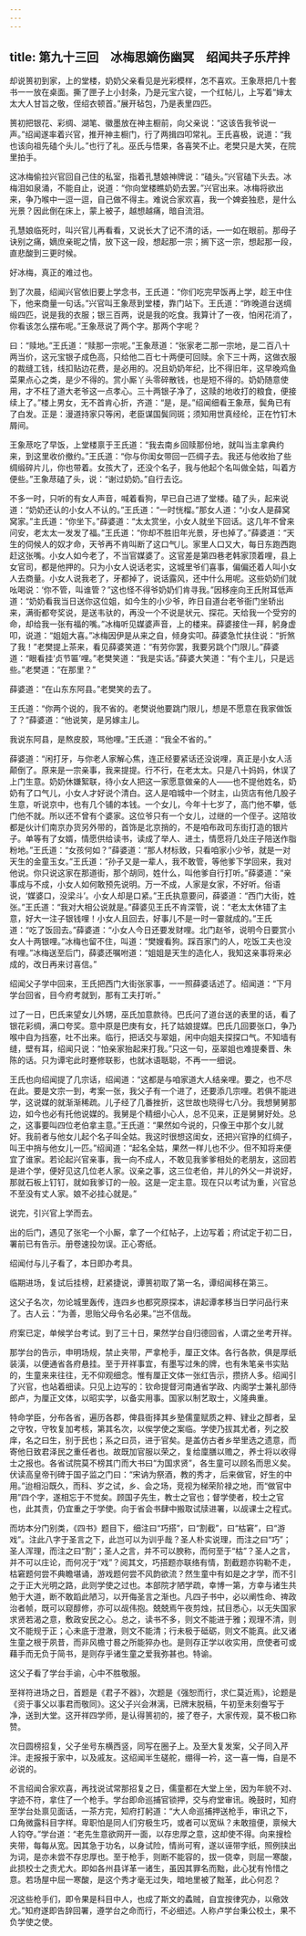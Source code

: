 ```yaml
---
---
---
```

title: 第九十三回　冰梅思嫡伤幽冥　绍闻共子乐芹拌
---



却说篑初到家，上的堂楼，奶奶父亲看见是光彩模样，怎不喜欢。王象荩把几十套书一一放在桌面。撕了匣子上小封条，乃是元宝六锭，一个红帖儿，上写着“婶太太大人甘旨之敬，侄绍衣顿首。”展开毡包，乃是表里四匹。

篑初把银花、彩绸、湖笔、徽墨放在神主橱前，向父亲说：“这该告我爷说一声。”绍闻遂率着兴官，推开神主橱门，行了两揖四叩常礼。王氏喜极，说道：“我也该向祖先磕个头儿。”也行了礼。巫氏与悟果，各喜笑不止。老樊只是大笑，在院里拍手。

这冰梅偷拉兴官回自己住的私室，指着孔慧娘神牌说：“磕头。”兴官磕下头去。冰梅泪如泉涌，不能自止，说道：“你向堂楼瞧奶奶去罢。”兴官出来。冰梅将欲出来，争乃喉中一逗一逗，自己做不得主。难说合家欢喜，我一个婢妾独悲，是什么光景？因此倒在床上，蒙上被子，越想越痛，暗自流泪。

孔慧娘临死时，叫兴官儿再看看，又说长大了记不清的话，—一如在眼前。那母子诀别之痛，嫡庶亲昵之情，放下这一段，想起那一宗；搁下这一宗，想起那一段，直悲酸到三更时候。

好冰梅，真正的难过也。

到了次晨，绍闻兴官依旧要上学念书，王氏道：“你们吃完早饭再上学，趁王中住下，他来商量一句话。”兴官叫王象荩到堂楼，靠门站下。王氏道：“昨晚道台送绸缎四匹，说是我的衣服；银三百两，说是我的吃食。我算计了一夜，怕闲花消了，你看该怎么摆布呢。”王象荩说了两个字。那两个字呢？

曰：“赎地。”王氏道：“赎那一宗呢。”王象荩道：“张家老二那一宗地，是二百八十两当价，这元宝银子成色高，只给他二百七十两便可回赎。余下三十两，这做衣服的裁缝工钱，线扣贴边花费，是必用的。况且奶奶年纪，比不得旧年，这早晚鸡鱼菜果点心之类，是少不得的。赏小厮丫头零碎散钱，也是短不得的。奶奶随意使用，才不枉了道大老爷这一点孝心。三十两银子净了，这赎的地收打的粮食，便接续上了。”楼上男女，无不首肯心折，齐道：“是，是。”绍闻细看王象荩，鬓角已有了白发。正是：漫道持家只等闲，老臣谋国鬓同斑；须知用世真经纶，正在竹钉木屑间。

王象荩吃了早饭，上堂楼禀于王氏道：“我去南乡回赎那份地，就叫当主拿典约来，到这里收价撤约。”王氏道：“你与你闺女带回一匹绸子去。我还与他收抬了些绸缎碎片儿，你也带着。女孩大了，还没个名子，我与他起个名叫做全姑，叫着方便些。”王象荩磕了头，说：“谢过奶奶。”自行去讫。

不多一时，只听的有女人声音，喊着看狗，早已自己进了堂楼。磕了头，起来说道：“奶奶还认的小女人不认的。”王氏道：“一时恍榴。”那女人道：“小女人是薛窝窝家。”主氏道：“你坐下。”薛婆道：“太太赏坐，小女人就坐下回话。这几年不曾来问安，老太太一发发了福。”王氏道：“你却不胜旧年光景，牙也掉了。”薛婆道：“天生的伺候人的奴才命，天爷再不肯叫断了这口气儿。家里人口又大，每日东跑西跑赶这张嘴。小女人如今老了，不当官媒婆了。这官差是第四巷老韩家顶着哩，县上女官司，都是他押的。只为小女人说话老实，这城里爷们喜事，偏偏还着人叫小女人去商量。小女人说我老了，牙都掉了，说话露风，还中什么用呢。这些奶奶们就吆喝说：‘你不管，叫谁管？”这也怪不得爷奶奶们肯寻我。”因移座向王氏附耳低声道：“奶奶看我当日送你这位姐，如今生的小少爷，昨日自道台老爷衙门坐轿出来，满街都夸奖说，是送韦驮的，再没一个不说是状元、探花。天给我一个受穷的命，却给我一张有福的嘴。”冰梅听见媒婆声音，上的楼来。薛婆接住一拜，躬身虚叩，说道：“姐姐大喜。”冰梅因伊是从来之自，倾身实叩。薛婆急忙扶住说：“折煞了我！”老樊提上茶来，看见薛婆笑道：“有劳你罢，我要另跳个门限儿。”薛婆道：“眼看挂‘贞节匾’哩。”老樊笑道：“我是实话。”薛婆大笑道：“有个主儿，只是远些。”老樊道：“在那里？”

薛婆道：“在山东东阿县。”老樊笑的去了。

王氏道：“你两个说的，我不省的。老樊说他要跳门限儿，想是不愿意在我家做饭了？”薛婆道：“他说笑，是另嫁主儿。

我说东阿县，是熬皮胶，骂他哩。”王氏道：“我全不省的。”

薛婆道：“闲打牙，与你老人家解心焦，连正经要紧话还没说哩，真正是小女人活颠倒了。原来是一宗亲事，我来提提。行不行，在老太太。只是八十妈妈，休误了上门生意。奶奶休嫌絮联，待小女人把这一家愿意做亲的人——也不提他姓名，奶奶有了口气儿，小女人才好说个清白。这人是咱城中一个财主，山货店有他几股子生意，听说京中，也有几个铺的本钱。一个女儿，今年十七岁了，高门他不攀，低门他不就。所以还不曾有个婆家。这位爷只有一个女儿，过继的一个侄子。这陪妆都是伙计们南京办货另外带的，首饰是北京捎的，不是咱布政司东街打造的银片子。单等有了女婿，情愿供给读书，读成了举人、进土，情愿将几处庄子陪送作脂粉地。”王氏道：“女孩何如？”薛婆道：“那人材标致，只看咱家小少爷，就是一对天生的金童玉女。”王氏道：“孙子又是一辈人，我不敢管，等他爹下学回来，我对他说。你只说这家在那道街，那个胡同，姓什么，叫他爹自行打听。”薛婆道：“亲事成与不成，小女人如何敢预先说明。万一不成，人家是女家，不好听。俗语说，‘媒婆口，没梁斗’。小女人却是口紧。”王氏执意要问，薛婆道：“西门大街，姓张。”王氏道：“我对大相公说就是。”薛婆见王氏不肯深管，说：“老太太休错了主意，好大一注子银钱哩！小女人且回去，好事儿不是一时一霎就成的。”王氏道：“吃了饭回去。”薛婆道：“小女人今日还要发财哩。北门赵爷，说明今日要赏小女人十两银哩。”冰梅也留不住，叫道：“樊嫂看狗。踩百家门的人，吃饭工夫也没有哩。”冰梅送至后门，薛婆还嘱咐道：“姐姐是天生的造化人，我知这亲事将来必成的，改日再来讨喜信。”

绍闻父子学中回来，王氏把西门大街张家事，一一照薛婆话述了。绍闻道：“下月学台回省，目今府考就到，那有工夫打听。”

过了一日，巴氏来望女儿外甥，巫氏加意款待。巴氏问了道台送的表里的话，看了银花彩绸，满口夸奖。意中原是巴庚有女，托了姑娘提媒。巴氏几回要张口，争乃喉中自为挡塞，吐不出来。临行，把话交与翠姐，闲中向姐夫探探口气。不知墙有缝，壁有耳，绍闻只说：“怕亲家抬起来打我。”只这一句，巫翠姐也难提秦晋、朱陈的话。只为谭宅此时蹇修联影，也就冰语聒聪，不再一一细说。

王氏也向绍闻提了几宗话，绍闻道：“这都是与咱家道大人结亲哩。要之，也不尽在此。要是文宗一到，考案一张，我父子有一个进了，还要添几宗哩。若俱不能进学，这说媒的就渐渐稀疏。儿子经了几番挫折，这世故也晓得七八分。我想舅舅那边，如今也必有托他说媒的。我舅是个精细小心人，总不见来，正是舅舅好处。总之，这事要叫四位老伯拿主意。”王氏道：“果然如今说的，只像王中那个女儿就好。我前者与他女儿起个名子叫全姑。我这时很想这闺女，还把兴官挣的红绸子，叫王中捎与他女儿一匹。”绍闻道：“起名全姑，果然一样儿也不少。但不知将来便宜了谁家。若论起兴官亲事，我一向不成人，不敢见我爹爹相处的老朋友，这回若是进个学，便好见这几位老人家。议亲之事，这三位老伯，并儿的外父一并说好，那就石板上钉钉，就如我爹订的一般。这是一定主意。现在只以考试为重，兴官总不至没有丈人家。娘不必挂心就是。”

说完，引兴官上学而去。

出的后门，遇见了张宅一个小厮，拿了一个红帖子，上边写着；府试定于初二日，署前已有告示。册卷速投勿误。正心寄纸。

绍闻付与儿子看了，本日即办考具。

临期进场，复试后挂榜，赶紧捷说，谭篑初取了第一名，谭绍闻移在第三。

这父子名次，勿论城里轰传，连四乡也都究原探本，讲起谭孝移当日学问品行来了。古人云：“为善，思贻父母令名必果。”岂不信哉。

府案已定，单候学台考试。到了三十日，果然学台自归德回省，人谓之坐考开祥。

那学台的告示，申明场规，禁止夹带，严拿枪手，厘正文体。各行各款，俱是厚纸装潢，以便通省各府悬挂。至于开祥事宜，有墨写过朱的牌，也有朱笔亲书实贴的，生童来来往往，无不仰观细念。惟有厘正文体一张红告示，攒挤人多。绍闻引了兴官，也站着细读。只见上边写的：钦命提督河南通省学政、内阁学士兼礼部侍郎卢，为厘正文体，以昭实学，以备实用事。国家以制艺取士，义隆典重。

特命学臣，分布各省，遍历各郡，俾县衙择其乡塾儒童赋质之粹、肄业之醇者，呈之守牧，守牧复加考核，第其名次，以俟学使之案临。学使乃拔其尤者，列之胶庠，名之曰生，别于民也；系之曰员，进于官矣。是盖仿古者乡举里选之遗意，而寄他日致君泽民之重任者也。故既加官服以荣之，复给廩膳以赡之，养士将以收得士之报也。各省试院莫不榜其门而大书曰“为国求贤”，各生童可以顾名而思义矣。伏读高皇帝刊碑于国子监之门曰：“宋讷为祭酒，教的秀才，后来做官，好生的中用。”迨相沿既久，而科、岁之试，乡、会之场，竞视为梯荣阶禄之地，而“做官中用”四个字，遂相忘于不觉矣。顾国子先生，教士之官也；督学使者，校士之官也，此其责，仍宜重之于学使。向于省会书肆中搬取试牍进署，以觇课士之程式。

而坊本分门别类，《四书》题目下，细注曰“巧搭”，曰“割截”，曰“枯窘”，曰“游戏”。注此八字于圣言之下，此岂可以为训乎哉？圣人朴实说理，而注之曰“巧”；圣人浑理，而注之曰“割”；圣人之言，并不可以腴称，而何至于“枯”？圣人之言，并不可以庄论，而何况于“戏”？阅其文，巧搭题亦联络有情，割截题亦钩勒不走，枯窘题何尝不典瞻堪诵，游戏题何尝不风韵欲流？然生童中有如是之才学，而不引之于正大光明之路，此则学使之过也。本部院才陋学疏，幸博一第，方幸与诸生共勉于大道，断不敢蹈此陋习，以开侮圣言之渐也。凡四子书中，必以阐性命、禆政治者帧，既可以窥醇修，亦可以觇伟抱。兢兢焉午夜剪烛，拭目悉心，以无失国家求贤若渴之意，敷政安民之心。总之，读书不多，则文不能进于雅；观理不清，则文不能规于正；心未底于澄澈，则文不能清；行未极于砥砺，则文不能真。此又诸生童之根于夙昔，而非风檐寸晷之所能猝办也。是则存正学以收实用，庶使者可或藉手而无负于简书，是则存乎诸生童之爱我弥甚也。特谕。

这父子看了学台手谕，心中不胜敬服。

至祥符进场之日，首题是《君子不器》，次题是《强恕而行，求仁莫近焉》，论题是《资于事父以事君而敬同》。这父子兴会淋漓，已牌末脱稿，午初至未刻誊写于净，送到大堂。这开祥四学师，是认得篑初的，接了卷子，大家传观，莫不极口称赞。

次日圆榜招复，父子坐号东横西竖，同写在圈子上。及至大复发案，父子同入芹泮。走报报于家中，以及戚友。这绍闻半生磋舵，绷得一衿，这一喜一悔，自是不必说的。

不言绍闻合家欢喜，再找说试常那招复之日，儒童都在大堂上坐，因为年貌不对、字迹不符，拿住了一个枪手。学台即命巡捕官锁押，交与府堂审讯。晚鼓时，知府至学台处禀见面话，一茶方完，知府打躬道：“大人命巡捕押送枪手，审讯之下，口角微露科目字样。卑职怕是同人们穷极生巧，或者可以宽纵？未敢擅便，禀候大人钧夺。”学台道：“老先生意欲网开一面，以存忠厚之意，这却使不得。向来搜检夹带，每每从宽。因其急于功名，以身试险，情尚可宥，遂以诬带字纸，照例挟出为词，是亦未尝不存忠厚也。至于枪手，则断不能容的，拔一侥幸，则屈一寒酸，此损校士之责尤大。即如各州县详革一诸生，虽因其罪名而黜，此心犹有怜惜之意。若场屋中屈一寒酸，是这个秀才毫无过失，暗地里被了黜革，此心何忍？

况这些枪手们，即令果是科目中人，也成了斯文的蟊贼，自宜按律究办，以儆效尤。”知府遂即告辞回署，遵学台之命而行，不必细述。人称卢学台秉公校土，果不负学使之使。